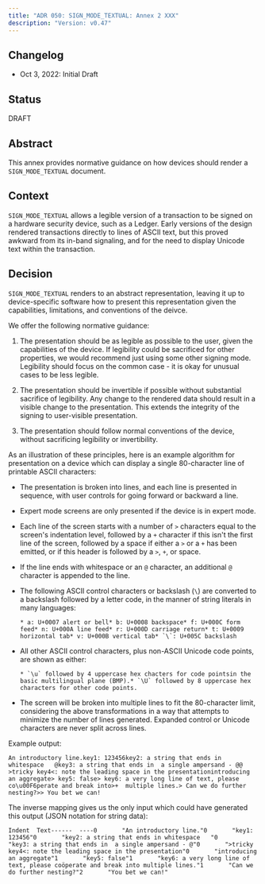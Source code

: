 ```yaml
---
title: "ADR 050: SIGN_MODE_TEXTUAL: Annex 2 XXX"
description: "Version: v0.47"
---
```


## Changelog[​](#changelog "Direct link to Changelog")

* Oct 3, 2022: Initial Draft

## Status[​](#status "Direct link to Status")

DRAFT

## Abstract[​](#abstract "Direct link to Abstract")

This annex provides normative guidance on how devices should render a `SIGN_MODE_TEXTUAL` document.

## Context[​](#context "Direct link to Context")

`SIGN_MODE_TEXTUAL` allows a legible version of a transaction to be signed on a hardware security device, such as a Ledger. Early versions of the design rendered transactions directly to lines of ASCII text, but this proved awkward from its in-band signaling, and for the need to display Unicode text within the transaction.

## Decision[​](#decision "Direct link to Decision")

`SIGN_MODE_TEXTUAL` renders to an abstract representation, leaving it up to device-specific software how to present this representation given the capabilities, limitations, and conventions of the deivce.

We offer the following normative guidance:

1. The presentation should be as legible as possible to the user, given the capabilities of the device. If legibility could be sacrificed for other properties, we would recommend just using some other signing mode. Legibility should focus on the common case - it is okay for unusual cases to be less legible.

2. The presentation should be invertible if possible without substantial sacrifice of legibility. Any change to the rendered data should result in a visible change to the presentation. This extends the integrity of the signing to user-visible presentation.

3. The presentation should follow normal conventions of the device, without sacrificing legibility or invertibility.

As an illustration of these principles, here is an example algorithm for presentation on a device which can display a single 80-character line of printable ASCII characters:

* The presentation is broken into lines, and each line is presented in sequence, with user controls for going forward or backward a line.

* Expert mode screens are only presented if the device is in expert mode.

* Each line of the screen starts with a number of `>` characters equal to the screen's indentation level, followed by a `+` character if this isn't the first line of the screen, followed by a space if either a `>` or a `+` has been emitted, or if this header is followed by a `>`, `+`, or space.

* If the line ends with whitespace or an `@` character, an additional `@` character is appended to the line.

* The following ASCII control characters or backslash (`\`) are converted to a backslash followed by a letter code, in the manner of string literals in many languages:

  ```
  * a: U+0007 alert or bell* b: U+0008 backspace* f: U+000C form feed* n: U+000A line feed* r: U+000D carriage return* t: U+0009 horizontal tab* v: U+000B vertical tab* `\`: U+005C backslash
  ```

* All other ASCII control characters, plus non-ASCII Unicode code points, are shown as either:

  ```
  * `\u` followed by 4 uppercase hex chacters for code pointsin the basic multilingual plane (BMP).* `\U` followed by 8 uppercase hex characters for other code points.
  ```

* The screen will be broken into multiple lines to fit the 80-character limit, considering the above transformations in a way that attempts to minimize the number of lines generated. Expanded control or Unicode characters are never split across lines.

Example output:

```
An introductory line.key1: 123456key2: a string that ends in whitespace   @key3: a string that ends in  a single ampersand - @@ >tricky key4<: note the leading space in the presentationintroducing an aggregate> key5: false> key6: a very long line of text, please co\u00F6perate and break into>+  multiple lines.> Can we do further nesting?>> You bet we can!
```

The inverse mapping gives us the only input which could have generated this output (JSON notation for string data):

```
Indent  Text------  ----0       "An introductory line."0       "key1: 123456"0       "key2: a string that ends in whitespace   "0       "key3: a string that ends in  a single ampersand - @"0       ">tricky key4<: note the leading space in the presentation"0       "introducing an aggregate"1       "key5: false"1       "key6: a very long line of text, please coöperate and break into multiple lines."1       "Can we do further nesting?"2       "You bet we can!"
```
